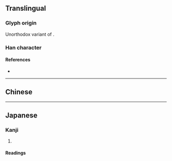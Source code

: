 {{also|灌}}
{{character info/new}}
==Translingual==

===Glyph origin===
Unorthodox variant of {{l|mul|灌}}.

===Han character===
{{Han char|rn=85|rad=水|as=11|sn=14|four=|canj=EOKG|ids=⿰氵𮥶}}

====References====
* {{Han ref|kx=0648.281|dkj=18216|dj=1058.110|hdz=31724.080|uh=6F45|ud=28485}}

----

==Chinese==
{{zh-see|灌|v}}

----

==Japanese==
{{ja-kanji forms|潅|灌}}

===Kanji===
{{ja-kanji|grade=|rs=水11|kyu=灌}}

# {{defn|lang=ja|sort=水11}}

====Readings====
{{ja-readings
|goon=かん
|kanon=かん
|kun=そそ-ぐ
}}